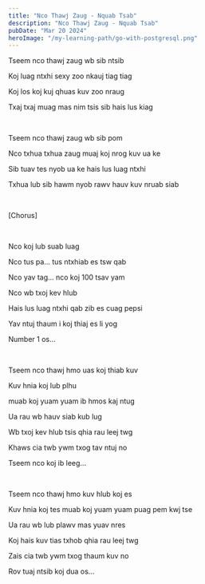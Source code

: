 ```yaml
---
title: "Nco Thawj Zaug - Nquab Tsab"
description: "Nco Thawj Zaug - Nquab Tsab"
pubDate: "Mar 20 2024"
heroImage: "/my-learning-path/go-with-postgresql.png"
---
```


Tseem nco thawj zaug wb sib ntsib

Koj luag ntxhi sexy zoo nkauj tiag tiag

Koj los koj kuj qhuas kuv zoo nraug

Txaj txaj muag mas nim tsis sib hais lus kiag

<br />

Tseem nco thawj zaug wb sib pom

Nco txhua txhua zaug muaj koj nrog kuv ua ke

Sib tuav tes nyob ua ke hais lus luag ntxhi

Txhua lub sib hawm nyob rawv hauv kuv nruab siab

<br />

[Chorus]

<br />

Nco koj lub suab luag

Nco tus pa... tus ntxhiab es tsw qab

Nco yav tag... nco koj 100 tsav yam

Nco wb txoj kev hlub 

Hais lus luag ntxhi qab zib es cuag pepsi

Yav ntuj thaum i koj thiaj es li yog

Number 1 os...

<br />

Tseem nco thawj hmo uas koj thiab kuv

Kuv hnia koj lub plhu

muab koj yuam yuam ib hmos kaj ntug

Ua rau wb hauv siab kub lug

Wb txoj kev hlub tsis qhia rau leej twg

Khaws cia twb ywm txog tav ntuj no

Tseem nco koj ib leeg...

<br />

Tseem nco thawj hmo kuv hlub koj es

Kuv hnia koj tes muab koj yuam yuam puag pem kwj tse

Ua rau wb lub plawv mas yuav nres

Koj hais kuv tias txhob qhia rau leej twg

Zais cia twb ywm txog thaum kuv no

Rov tuaj ntsib koj dua os...